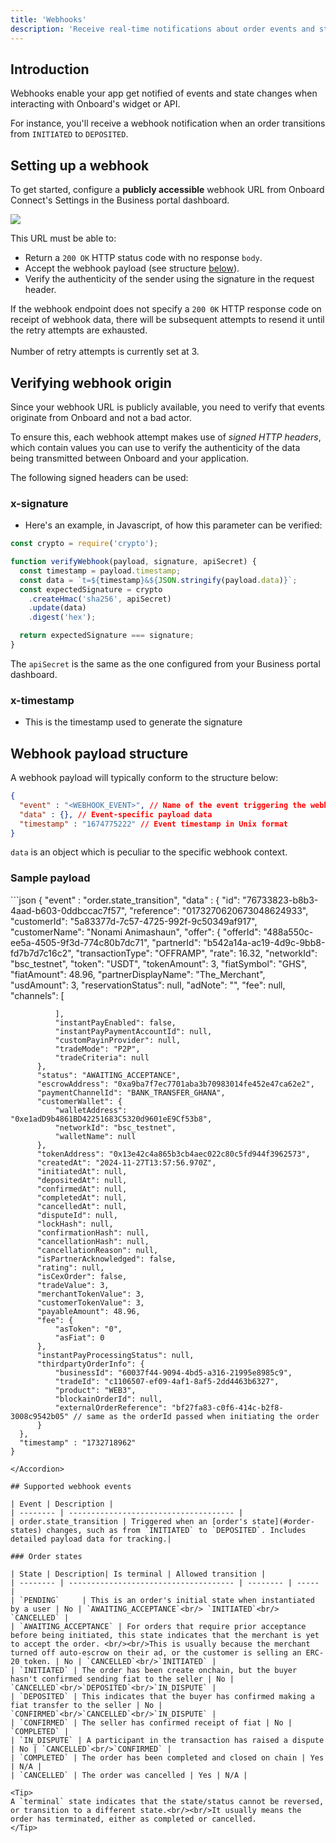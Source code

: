 ```yaml
---
title: 'Webhooks'
description: 'Receive real-time notifications about order events and state changes'
---
```


## Introduction

Webhooks enable your app get notified of events and state changes when interacting with Onboard's widget or API.

For instance, you'll receive a webhook notification when an order transitions from `INITIATED` to `DEPOSITED`.

## Setting up a webhook

To get started, configure a **publicly accessible** webhook URL from Onboard Connect's Settings in the Business portal dashboard.

<Frame>
    <img src="https://i.imgur.com/L2ifnr8.png" style={{ borderRadius: '0.5rem' }} />
</Frame>

This URL must be able to:

- Return a `200 OK` HTTP status code with no response `body`.
- Accept the webhook payload (see structure [below](#webhook-payload-structure)).
- Verify the authenticity of the sender using the signature in the request header.

<Warning>If the webhook endpoint does not specify a `200 0K` HTTP response code on receipt of webhook data, there will be subsequent attempts to resend it until the retry attempts are exhausted.<br/><br/>Number of retry attempts is currently set at 3.</Warning>

## Verifying webhook origin

Since your webhook URL is publicly available, you need to verify that events originate from Onboard and not a bad actor.

To ensure this, each webhook attempt makes use of *signed HTTP headers*, which contain values you can use to verify the authenticity of the data being transmitted between Onboard and your application.

The following signed headers can be used:

### x-signature

- Here's an example, in Javascript, of how this parameter can be verified:

```javascript
const crypto = require('crypto');

function verifyWebhook(payload, signature, apiSecret) {
  const timestamp = payload.timestamp;
  const data = `t=${timestamp}&${JSON.stringify(payload.data)}`;
  const expectedSignature = crypto
    .createHmac('sha256', apiSecret)
    .update(data)
    .digest('hex');

  return expectedSignature === signature;
}
```

<Tip>The `apiSecret` is the same as the one configured from your Business portal dashboard.</Tip>

### x-timestamp
- This is the timestamp used to generate the signature

## Webhook payload structure
A webhook payload will typically conform to the structure below:

```json
{
  "event" : "<WEBHOOK_EVENT>", // Name of the event triggering the webhook
  "data" : {}, // Event-specific payload data
  "timestamp" : "1674775222" // Event timestamp in Unix format
}
```

<Tip>`data` is an object which is peculiar to the specific webhook context.</Tip>

### Sample payload

<Accordion title="order.state_transition">
  ```json
    {
      "event" : "order.state_transition",
      "data" : {
          "id": "76733823-b8b3-4aad-b603-0ddbccac7f57",
          "reference": "0173270620673048624933",
          "customerId": "5a83377d-7c57-4725-992f-9c50349af917",
          "customerName": "Nonami Animashaun",
          "offer": {
              "offerId": "488a550c-ee5a-4505-9f3d-774c80b7dc71",
              "partnerId": "b542a14a-ac19-4d9c-9bb8-fd7b7d7c16c2",
              "transactionType": "OFFRAMP",
              "rate": 16.32,
              "networkId": "bsc_testnet",
              "token": "USDT",
              "tokenAmount": 3,
              "fiatSymbol": "GHS",
              "fiatAmount": 48.96,
              "partnerDisplayName": "The_Merchant",
              "usdAmount": 3,
              "reservationStatus": null,
              "adNote": "",
              "fee": null,
              "channels": [

              ],
              "instantPayEnabled": false,
              "instantPayPaymentAccountId": null,
              "customPayinProvider": null,
              "tradeMode": "P2P",
              "tradeCriteria": null
          },
          "status": "AWAITING_ACCEPTANCE",
          "escrowAddress": "0xa9ba7f7ec7701aba3b70983014fe452e47ca62e2",
          "paymentChannelId": "BANK_TRANSFER_GHANA",
          "customerWallet": {
              "walletAddress": "0xe1adD9b4861BD42251683C5320d9601eE9Cf53b8",
              "networkId": "bsc_testnet",
              "walletName": null
          },
          "tokenAddress": "0x13e42c4a865b3cb4aec022c80c5fd944f3962573",
          "createdAt": "2024-11-27T13:57:56.970Z",
          "initiatedAt": null,
          "depositedAt": null,
          "confirmedAt": null,
          "completedAt": null,
          "cancelledAt": null,
          "disputeId": null,
          "lockHash": null,
          "confirmationHash": null,
          "cancellationHash": null,
          "cancellationReason": null,
          "isPartnerAcknowledged": false,
          "rating": null,
          "isCexOrder": false,
          "tradeValue": 3,
          "merchantTokenValue": 3,
          "customerTokenValue": 3,
          "payableAmount": 48.96,
          "fee": {
              "asToken": "0",
              "asFiat": 0
          },
          "instantPayProcessingStatus": null,
          "thirdpartyOrderInfo": {
              "businessId": "60037f44-9094-4bd5-a316-21995e8985c9",
              "tradeId": "c1106507-ef09-4af1-8af5-2dd4463b6327",
              "product": "WEB3",
              "blockainOrderId": null,
              "externalOrderReference": "bf27fa83-c0f6-414c-b2f8-3008c9542b05" // same as the orderId passed when initiating the order
          }
      },
      "timestamp" : "1732718962"
    }
  ```
</Accordion>

## Supported webhook events

| Event | Description |
| -------- | ------------------------------------- |
| order.state_transition | Triggered when an [order's state](#order-states) changes, such as from `INITIATED` to `DEPOSITED`. Includes detailed payload data for tracking.|

### Order states

| State | Description| Is terminal | Allowed transition |
| -------- | ------------------------------------- | -------- | ----- |
| `PENDING`     | This is an order's initial state when instantiated by a user | No | `AWAITING_ACCEPTANCE`<br/> `INITIATED`<br/> `CANCELLED` |
| `AWAITING_ACCEPTANCE` | For orders that require prior acceptance before being initiated, this state indicates that the merchant is yet to accept the order. <br/><br/>This is usually because the merchant turned off auto-escrow on their ad, or the customer is selling an ERC-20 token. | No | `CANCELLED`<br/>`INITIATED` |
| `INITIATED` | The order has been create onchain, but the buyer hasn't confirmed sending fiat to the seller | No | `CANCELLED`<br/>`DEPOSITED`<br/>`IN_DISPUTE` |
| `DEPOSITED` | This indicates that the buyer has confirmed making a fiat transfer to the seller | No | `CONFIRMED`<br/>`CANCELLED`<br/>`IN_DISPUTE` |
| `CONFIRMED` | The seller has confirmed receipt of fiat | No | `COMPLETED` |
| `IN_DISPUTE` | A participant in the transaction has raised a dispute | No | `CANCELLED`<br/>`CONFIRMED` |
| `COMPLETED` | The order has been completed and closed on chain | Yes | N/A |
| `CANCELLED` | The order was cancelled | Yes | N/A |

<Tip>
A `terminal` state indicates that the state/status cannot be reversed, or transition to a different state.<br/><br/>It usually means the order has terminated, either as completed or cancelled.
</Tip>

